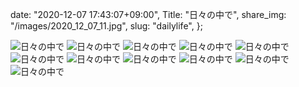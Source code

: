   date: "2020-12-07 17:43:07+09:00",
  Title: "日々の中で",
  share_img: "/images/2020_12_07_11.jpg",
  slug: "dailylife",
};

![日々の中で](/images/2020_12_07_1.jpg)
![日々の中で](/images/2020_12_07_2.jpg)
![日々の中で](/images/2020_12_07_3.jpg)
![日々の中で](/images/2020_12_07_4.jpg)
![日々の中で](/images/2020_12_07_5.jpg)
![日々の中で](/images/2020_12_07_6.jpg)
![日々の中で](/images/2020_12_07_7.jpg)
![日々の中で](/images/2020_12_07_8.jpg)
![日々の中で](/images/2020_12_07_9.jpg)
![日々の中で](/images/2020_12_07_10.jpg)
![日々の中で](/images/2020_12_07_11.jpg)
